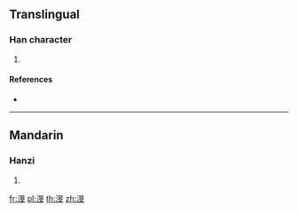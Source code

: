 {{character info/new}}
==Translingual==

===Han character===
{{Han char|rn=85|rad=水|as=08|sn=11|four=|canj=EAYK|ids=⿰氵旻}}

# {{defn|Han|sort=水08}}

====References====
* {{Han ref|kx=0633.240|dkj=17722|hdz=31649.040|uh=6E02|ud=28162}}

----

==Mandarin==

===Hanzi===
{{cmn-hanzi|pin=[[wèn]] ([[wen4]])|wg=wen<sup>4</sup>}}

# {{defn|lang=cmn|sort=水08}}

[[fr:渂]]
[[pl:渂]]
[[th:渂]]
[[zh:渂]]